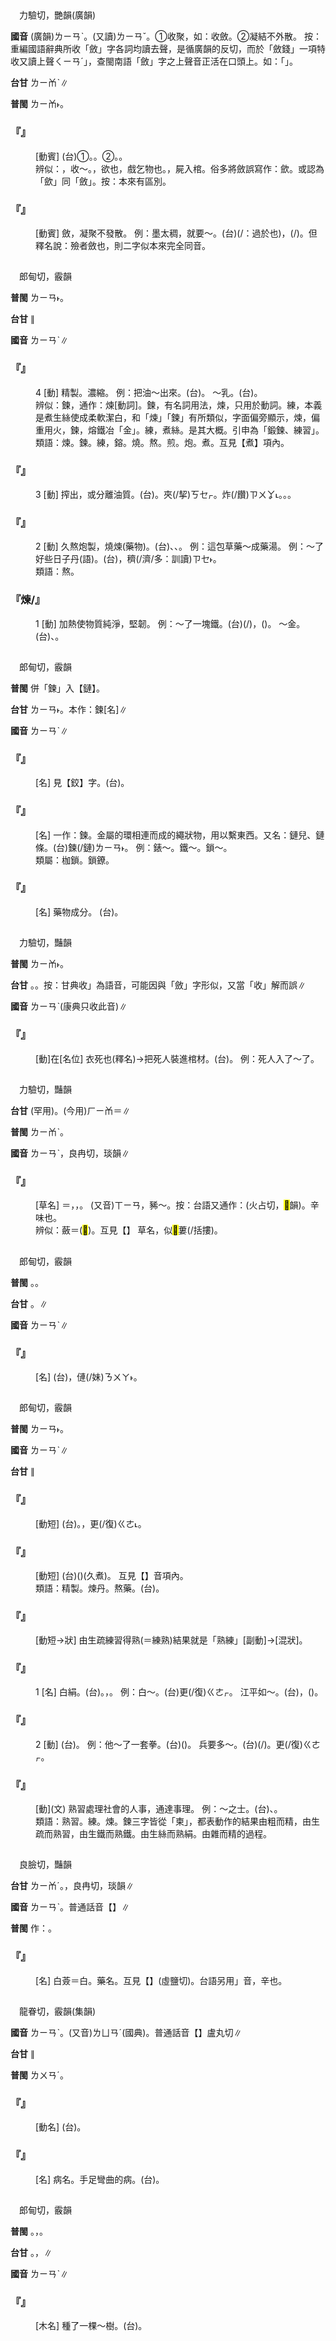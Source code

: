 
=={{ruby|斂|ㄌㄧㄢˋ}}==

　力驗切，艷韻(廣韻)

'''國音''' (廣韻)<rt>ㄌㄧㄢˋ</rt>{{ruby|→|ㄌㄧㄢˇ}}。(又讀)<rt>ㄌㄧㄢˇ</rt>。①收聚，如：收斂。②凝結不外散。 按：重編國語辭典所收「斂」字各詞均讀去聲，是循廣韻的反切，而於「斂錢」一項特收又讀上聲{{ruby|「|ㄌㄧㄢˇ}}<rt>ㄑㄧㄢˊ</rt>」，查閩南語「斂」字之上聲音正活在口頭上。如：「{{ruby|斂|ㄌㄧㆰˋ}}{{ruby|錢|ㄐㆪˊ}}」。

'''台甘''' <rt>ㄌㄧㆰˋ</rt>{{ruby|、|ㄌㄧㆰ˫}}∥

'''普閩''' <rt>ㄌㄧㆰ˫</rt>。

    

==='''『{{ruby|斂|ㄌㄧㄢˋ}}{{ruby|錢|ㄑㄧㄢˊ}}』'''===
: [動賓] (台)①{{ruby|聚|ㄗㄨ˫}}{{ruby|財|ㄗㄞˊ}}。{{ruby|收|ㄒㄧㄨ}}{{ruby|取|ㄘㄨˋ}}{{ruby|捐|ㄍㄨㄢ}}{{ruby|款|ㄎㄨㄢˋ}}{{ruby|/|ㄎㄨㆩˋ}}。②{{ruby|收|ㄒㄧㄨ}}{{ruby|回|ㄏㆤˊ}}{{ruby|/|ㄏㄨㆤˊ}}{{ruby|放|ㄏㆲ˪}}{{ruby|款|ㄎㄨㄢˋ}}{{ruby|/|ㄎㄨㆩˋ}}。{{ruby|收|ㄒㄧㄨ}}{{ruby|欠|ㄎㄧㆰ˪}}{{ruby|賬|ㄒㄧㄠ˪}}。
:
:辨似：{{ruby|斂|ㄌㄧㄢˇ}}，收～。{{ruby|歛|ㄏㄢˋ}}，欲也，戲乞物也。{{ruby|殮|ㄌㄧㄢˋ}}，屍入棺。俗多將斂誤寫作：歛。或認為「歛」同「斂」。按：本來有區別。
:
    

==='''『{{ruby|斂|ㄌㄧㄢˋ}}{{ruby|筆|ㄅㄧˇ}}』'''===
: [動賓] 斂，凝聚不發散。 例：墨太稠，就要～。(台){{ruby|烏|ㆦ}}{{ruby|墨|ㆠㄚㆶ ͘}}{{ruby|水|ㄗㄨㄧˋ}}{{ruby|若|ㄋㄚ˫}}(/{{ruby|傷|ㄒㄧㆧ}}{{ruby|/|ㄒㄧㆫ}}：過於也){{ruby|膠|ㄍㄚ}}，{{ruby|著|ㄉㄧㄜㆷ}}(/{{ruby|都|ㄉㄜ˫}}){{ruby|會|ㆤ˫}}{{ruby|/|ㄨㆤ˫}}{{ruby|夾|ㄍㄧㄚㆴ}}{{ruby|筆|ㄅㄧㆵ}}{{ruby|寫|ㄒㄧㄚˋ}}{{ruby|<mark>&#xffa45;</mark>|ㆠㆤ˫}}{{ruby|/|ㆠㄨㆤ˫}}{{ruby|出|ㄘㄨㆵ}}{{ruby|來|·ㄌㄞˊ}}。但釋名說：殮者斂也，則二字似本來完全同音。
    

=={{ruby|煉|ㄌㄧㄢˋ}}==

　郎甸切，霰韻

'''普閩''' <rt>ㄌㄧㄢ˫</rt>。

'''台甘''' {{ruby|(文)|ㄌㄧㄢ˫}}∥

'''國音''' <rt>ㄌㄧㄢˋ</rt>∥

    

==='''『{{ruby|煉|ㄌㄧㄢˋ}}』'''===
:4  [動] 精製。濃縮。 例：把油～出來。(台){{ruby|共|ㄍㄚ˫}}{{ruby|油|ㄧㄨˊ}}{{ruby|煉|ㄌㄧㄢ˫}}{{ruby|出|ㄘㄨㆵ}}{{ruby|來|·ㄌㄞˊ}}。 ～乳。(台){{ruby|煉|ㄌㄧㄢ˫}}{{ruby|乳|ㆡㄨˋ}}{{ruby|/|ㄋㄧ}}。
:辨似：鍊，通作：煉[動詞]。鍊，有名詞用法，煉，只用於動詞。練，本義是煮生絲使成柔軟潔白，和「煉」「鍊」有所類似，字面偏旁顯示，煉，偏重用火，鍊，熔鐵冶「金」。練，煮絲。是其大概。引申為「鍛鍊、練習」。
:
:類語：煉。鍊。練，鎔。燒。熬。煎。炮。煮。互見【煮】項內。
:
    

==='''『{{ruby|煉|ㄌㄧㄢˋ}}』'''===
:3  [動] 搾出，或分離油質。(台){{ruby|製|ㄗㆤ˪}}{{ruby|造|ㄗㄜ˫}}{{ruby|石|ㄐㄧㄜㆷ ͘}}{{ruby|油|ㄧㄨˊ}}。夾(/挈)<rt>ㄎㆤㆷ</rt>{{ruby|麻|ㄇㄨㄚˊ}}{{ruby|油|ㄧㄨˊ}}。炸(/饡)<rt>ㄗㄨㆩ˪</rt>{{ruby|油|ㄧㄨˊ}}。{{ruby|<mark>&#xffabe;</mark>|ㄅㄧㄚㆶ}}{{ruby|油|ㄧㄨˊ}}。{{ruby|煎|ㄗㄨㆩ˪}}{{ruby|豬|ㄉㄨ}}{{ruby|/|ㄉㄧ}}{{ruby|油|ㄧㄨˊ}}。
    

==='''『{{ruby|煉|ㄌㄧㄢˋ}}』'''===
:2  [動] 久熬炮製，燒煉(藥物)。(台){{ruby|煉|ㄌㄧㄢ˫}}、{{ruby|煎|ㄗㄨㆩ}}、{{ruby|熬|ㆣㄜˊ}}。 例：這包草藥～成藥湯。 例：～了好些日子丹(語)。(台){{ruby|煉|ㄌㄧㄢ˫}}{{ruby|丹|ㄉㄢ}}，{{ruby|煉|ㄌㄧㄢ˫}}{{ruby|真|ㄐㄧㄣ}}穧(/濟/多：訓讀)<rt>ㄗㆤ˫</rt>{{ruby|/|ㆠㄨㆤ˫}}{{ruby|日|ㆢㄧㆵ ͘}}{{ruby|/|ㄌㄧㆵ ͘}}。
:類語：熬。
:
    

==='''『煉/{{ruby|鍊|ㄌㄧㄢˋ}}』'''===
:1  [動] 加熱使物質純淨，堅韌。 例：～了一塊鐵。(台){{ruby|拍|ㄆㄚㆷ}}(/{{ruby|煉|ㄌㄧㄢ˫}}){{ruby|一|ㄐㄧㆵ ͘}}{{ruby|塊|ㄉㆤ˪}}{{ruby|鐵|ㄊㄧㆷ}}，({{ruby|<mark>&#xffa49;</mark>|ㆠㆤㆷ}}{{ruby|/|ㆠㄨㆤㆷ ͘}}{{ruby|做|ㄗㄨㆤ˪}}{{ruby|/|ㄗㄜ˪}}{{ruby|鋼|ㄍㆭ˪}})。 ～金。(台){{ruby|煉|ㄌㄧㄢ˫}}{{ruby|金|ㄍㄧㆬ}}、{{ruby|扑|ㄆㄚㆷ}}{{ruby|金|ㄍㄧㆬ}}{{ruby|仔|ㄚ}}。
    

=={{ruby|鏈|ㄌㄧㄢˋ}}==

　郎甸切，霰韻

'''普閩''' 併「鍊」入【鏈】。

'''台甘''' <rt>ㄌㄧㄢ˫</rt>。本作：鍊[名]∥

'''國音''' <rt>ㄌㄧㄢˋ</rt>∥

    

==='''『{{ruby|鉸|ㄐㄧㄠˇ}}{{ruby|鏈|ㄌㄧㄢˋ}}』'''===
: [名] 見【鉸】字。(台){{ruby|鉸|ㄍㄚ}}{{ruby|鏈|ㄌㄧㄢ˫}}。
    

==='''『{{ruby|鏈|ㄌㄧㄢˋ}}{{ruby|子|·ㄗˇ}}』'''===
: [名] 一作：鍊。金屬的環相連而成的繩狀物，用以繫東西。又名：鏈兒、鏈條。(台)鍊(/鏈)<rt>ㄌㄧㄢ˫</rt>{{ruby|仔|ㄚ}}。 例：錶～。鐵～。鎖～。
:類屬：枷鎖。鎖鐐。
:
    

==='''『{{ruby|鏈|ㄌㄧㄢˋ}}{{ruby|黴|ㄇㄟˊ}}{{ruby|素|ㄙㄨˋ}}』'''===
: [名] 藥物成分。 (台){{ruby|鏈|ㄌㄧㄢ˫}}{{ruby|黴|ㄇㄨㆤˊ}}{{ruby|素|ㄙㆦ˪}}。
    

=={{ruby|殮|ㄌㄧㄢˋ}}==

　力驗切，豔韻

'''普閩''' <rt>ㄌㄧㆰ˫</rt>。

'''台甘''' {{ruby|(文)|ㄌㄧㆰ˫}}。{{ruby|(語)|ㄌㄧㆰˋ}}。按：甘典收{{ruby|「|ㄌㄧㆰˋ}}」為語音，可能因與「斂」字形似，又當「收」解而誤∥

'''國音''' <rt>ㄌㄧㄢˋ</rt>(康典只收此音)∥

    

==='''『{{ruby|殮|ㄌㄧㄢˋ}}』'''===
: [動]在[名位] 衣死也(釋名)→把死人裝進棺材。(台){{ruby|入|ㆢㄧㆴ ͘}}{{ruby|/|ㄌㄧㆴ ͘}}{{ruby|殮|ㄌㄧㆰ˫}}。 例：死人入了～了。
    

=={{ruby|蘞|ㄌㄧㄢˋ}}==

　力驗切，豔韻

'''台甘''' {{ruby|(文)|ㄌㄧㆰˋ}}{{ruby|、|ㄌㄧㆰˊ}}(罕用)。(今用)<rt>ㄏㄧㆰ</rt>＝{{ruby|薟|ㄏㄧㆰ}}∥

'''普閩''' <rt>ㄌㄧㆰˋ</rt>。

'''國音''' <rt>ㄌㄧㄢˋ</rt>{{ruby|。|ㄌㄧㄢˇ}}，良冉切，琰韻∥

    

==='''『{{ruby|蘞|ㄌㄧㄢˋ}}』'''===
: [草名] ＝{{ruby|薟|ㄌㄧㄢˊ}}{{ruby|/|ㄌㄧㄢˇ}}，{{ruby|白|ㄅㆤㆷ ͘}}{{ruby|薟|ㄌㄧㄢˊ}}{{ruby|/|ㄌㄧㄢˇ}}，{{ruby|藥|ㄧㄜㆷ ͘}}{{ruby|名|ㄇㄧㄚˊ}}。 (又音)<rt>ㄒㄧㄢ</rt>，豨～。按：台語又通作：{{ruby|薟|ㄏㄧㆰ}}(火占切，<mark>&#xf96bc;</mark>韻)。辛味也。
:辨似：蘞＝(<mark>&#xf9969;</mark>)。互見【{{ruby|蘞|ㄌㄧㄢˇ}}】 草名，似<mark>&#xf98da;</mark>蔞(/括摟)。
:
    

=={{ruby|僆|ㄌㄧㄢˋ}}==

　郎甸切，霰韻

'''普閩''' {{ruby|(文)|ㄌㄧㄢ˫}}。{{ruby|(白)|ㄋㄨㄚ˫}}。

'''台甘''' {{ruby|(文)|ㄌㄧㄢ˫}}{{ruby|、|ㄌㄧㄢˋ}}。{{ruby|(語)|ㄋㄨㄚ˫}}∥

'''國音''' <rt>ㄌㄧㄢˋ</rt>∥

    

==='''『{{ruby|僆|ㄌㄧㄢˋ}}』'''===
: [名] (台){{ruby|猶|ㄧㄠˋ}}{{ruby|未|ㆠㄨㆤ˫}}{{ruby|/|ㆠㆤ˫}}{{ruby|生|ㄒㆪ}}{{ruby|/|ㄙㆤ}}{{ruby|卵|ㄋㆭ˫}}{{ruby|丌|ㆤ}}{{ruby|雞|ㄍㄨㆤ}}{{ruby|/|ㄍㆤ}}{{ruby|母|ㆠㄨˋ}}{{ruby|/|ㆠㄜˋ}}，{{ruby|叫|ㄍㄧㄜ˪}}{{ruby|做|ㄗㄨㆤ˪}}{{ruby|/|ㄗㄜ˪}}{{ruby|雞|ㄍㄨㆤ}}{{ruby|/|ㄍㆤ}}僆(/妹)<rt>ㄋㄨㄚ˫</rt>。
    

=={{ruby|練|ㄌㄧㄢˋ}}==

　郎甸切，霰韻

'''普閩''' <rt>ㄌㄧㄢ˫</rt>。

'''國音''' <rt>ㄌㄧㄢˋ</rt>∥

'''台甘''' {{ruby|(文)|ㄌㄧㄢ˫}}∥

    

==='''『{{ruby|練|ㄌㄧㄢˋ}}{{ruby|絲|ㄙ}}』'''===
: [動短] (台){{ruby|治|ㄉㄧ˫}}{{ruby|絲|ㄒㄧ}}。{{ruby|煮|ㄗㄨˋ}}{{ruby|/|ㄐㄧˋ}}{{ruby|絲|ㄒㄧ}}{{ruby|付|ㄏㆦ˫}}{{ruby|伊|ㄧ}}{{ruby|熟|ㄒㄧㆤㆶ}}，{{ruby|白|ㄅㆤㆷ ͘}}更(/復)<rt>ㄍㄜ˪</rt>{{ruby|/|ㄍㄜㆷ}}{{ruby|軟|ㄋㆭˋ}}。
    

==='''『{{ruby|提|ㄊㄧˊ}}{{ruby|練|ㄌㄧㄢˋ}}』'''===
: [動短] (台){{ruby|為|ㄨㄧ˫}}{{ruby|著|ㄉㄧㄜㆷ ͘}}{{ruby|<mark>&#xffa49;</mark>|ㆠㆤㆷ}}{{ruby|/|ㆠㄨㆤㆷ ͘}}{{ruby|提|ㄊㆤㆷ ͘}}({{ruby|←|ㄊㆤˊ}}){{ruby|出|ㄘㄨㆵ}}{{ruby|油|ㄧㄨˊ}}{{ruby|或|ㄧㄚㆷ ͘}}{{ruby|是|ㄒㄧ˫}}{{ruby|其|ㄍㄧˊ}}{{ruby|他|ㄊㄚ}}{{ruby|精|ㄐㄧㄥ}}{{ruby|粹|ㄘㄨㄧ˪}}{{ruby|部|ㄅㆦ˫}}{{ruby|分|ㄏㄨㄣ˫}}{{ruby|用|ㄧㄥ˫}}{{ruby|/|ㄧㆲ˫}}{{ruby|火|ㄏㄨㆤˋ}}{{ruby|/|ㄏㆤˋ}}{{ruby|/|ㄏㄜˋ}}{{ruby|炕|ㄎㆲ˪}}(久煮){{ruby|原|ㆣㄨㄢˊ}}{{ruby|料|ㄌㄧㄠ˫}}{{ruby|雜|ㄗㄚㆴ ͘}}{{ruby|料|ㄌㄧㄠ˫}}。 互見【{{ruby|提|ㄊㄧˊ}}】音項內。
:類語：精製。煉丹。熬藥。(台){{ruby|炕|ㄎㆲ˪}}{{ruby|膠|ㄍㄚ}}。
:
    

==='''『{{ruby|熟|ㄕㄡˊ}}{{ruby|練|ㄌㄧㄢˋ}}』'''===
: [動短→狀] 由生疏練習得熟(＝練熟)結果就是「熟練」[副動]→[混狀]。
    

==='''『{{ruby|練|ㄌㄧㄢˋ}}』'''===
:1  [名] 白絹。(台){{ruby|白|ㄅㆤㆷ ͘}}{{ruby|絹|ㄍㄧㄣ˪}}。{{ruby|柔|ㄌㄧㄨˊ}}{{ruby|軟|ㄋㆭˋ}}{{ruby|清|ㄑㄧㄥ}}{{ruby|白|ㄅㆤㆷ ͘}}{{ruby|丌|ㆤ}}{{ruby|絹|ㄍㄧㄣ˪}}{{ruby|絲|ㄒㄧ}}{{ruby|及|ㄍㄚㆴ}}{{ruby|織|ㄐㄧㆵ}}{{ruby|品|ㄆㄧㄣˋ}}，{{ruby|熟|ㄒㄧㆤㆶ}}{{ruby|絹|ㄍㄧㄣ˪}}。 例：白～。(台){{ruby|白|ㄅㆤㆷ ͘}}{{ruby|又|ㄧㄨ˫}}更(/復)<rt>ㄍㄜㆷ</rt>{{ruby|/|ㄍㄜ˪}}{{ruby|軟|ㄋㆭˋ}}{{ruby|丌|ㆤ}}{{ruby|熟|ㄒㄧㆤㆶ}}{{ruby|絹|ㄍㄧㄣ˪}}。 江平如～。(台){{ruby|溪|ㄎㄨㆤ}}{{ruby|/|ㄎㆤ}}{{ruby|水|ㄗㄨㄧˋ}}{{ruby|遠|ㄏㆭ˫}}{{ruby|遠|ㄏㆭ˫}}{{ruby|看|ㄎㄨㆩ˪}}{{ruby|去|ㄎㄧ˪}}，{{ruby|像|ㄑㄧㆫ˫}}{{ruby|/|ㄑㄧㆧ˫}}{{ruby|一|ㄐㄧㆵ ͘}}{{ruby|匹|ㄆㄧㆵ}}{{ruby|白|ㄅㆤㆷ ͘}}{{ruby|絲|ㄒㄧ}}{{ruby|綢|ㄉㄧㄨˊ}}({{ruby|絹|ㄍㄧㄣ˪}})。
    

==='''『{{ruby|練|ㄌㄧㄢˋ}}』'''===
:2  [動] (台){{ruby|練|ㄌㄧㄢ˫}}{{ruby|習|ㄒㄧㆵ ͘}}。 例：他～了一套拳。(台){{ruby|伊|ㄧ}}{{ruby|練|ㄌㄧㄢ˫}}{{ruby|會|ㄨㆤ˫}}{{ruby|/|ㆤ˫}}{{ruby|曉|ㄏㄧㄠˋ}}({{ruby|成|ㄒㄧㄥˊ}}{{ruby|功|ㄍㆲ}}){{ruby|一|ㄐㄧㆵ ͘}}{{ruby|套|ㄊㄜ˪}}{{ruby|拳|ㄍㄨㄣˊ}}{{ruby|頭|ㄊㄠˊ}}。 兵要多～。(台){{ruby|軍|ㄍㄨㄣ}}{{ruby|隊|ㄉㄨㄧ˫}}{{ruby|著|ㄉㄧㄜㆷ ͘}}{{ruby|愛|ㄞ˪}}{{ruby|增|ㄐㄧㄥ}}{{ruby|加|ㄍㄚ}}{{ruby|練|ㄌㄧㄢ˫}}{{ruby|習|ㄒㄧㆵ ͘}}(/{{ruby|操|ㄘㄠ}}{{ruby|練|ㄌㄧㄢ˫}})。{{ruby|練|ㄌㄧㄢ˫}}{{ruby|了|ㄌㄧㄠˋ}}更(/復)<rt>ㄍㄜㆷ</rt>{{ruby|/|ㄍㄜ˪}}{{ruby|再|ㄗㄞ˪}}{{ruby|練|ㄌㄧㄢ˫}}。
    

==='''『{{ruby|練|ㄌㄧㄢˋ}}{{ruby|達|ㄉㄚˊ}}』'''===
: [動](文) 熟習處理社會的人事，通達事理。 例：～之士。(台){{ruby|有|ㄨ˫}}{{ruby|社|ㄒㄧㄚ˫}}{{ruby|會|ㄏㄨㆤ˫}}{{ruby|經|ㄍㄧㄥ}}{{ruby|驗|ㆣㄧㆰ˫}}、{{ruby|明|ㆠㄧㄥˊ}}{{ruby|達|ㄉㄚㆵ ͘}}{{ruby|人|ㆢㄧㄣˊ}}{{ruby|/|ㄌㄧㄣˊ}}{{ruby|情|ㄐㄧㄥˊ}}{{ruby|世|ㄙㆤ˪}}{{ruby|事|ㄙㄨ˫}}{{ruby|丌|ㆤ}}{{ruby|人|ㄌㄤˊ}}。
:類語：熟習。練。煉。鍊三字皆從「柬」，都表動作的結果由粗而精，由生疏而熟習，由生鐵而熟鐵。由生絲而熟絹。由雜而精的過程。
:
    

=={{ruby|薟|ㄌㄧㄢˋ}}==

　良臉切，豔韻

'''台甘''' <rt>ㄌㄧㆰˊ</rt>。{{ruby|蘞|ㄌㄧㆰˋ}}{{ruby|/|ㄌㄧㆰˊ}}，良冉切，琰韻∥

'''國音''' <rt>ㄌㄧㄢˋ</rt>。普通話音【{{ruby|蘞|ㄌㄧㄢˇ}}】∥

'''普閩''' 作：{{ruby|蘞|ㄌㄧㆰˋ}}。

    

==='''『{{ruby|薟|ㄌㄧㄢˋ}}』'''===
: [名] 白薟＝{{ruby|蘞|ㄌㄧㄢˋ}}白。藥名。互見【{{ruby|薟|ㄒㄧㄢ}}】(虛鹽切)。台語另用{{ruby|「|ㄏㄧㆰ}}」音，辛也。
    

=={{ruby|攣|ㄌㄧㄢˋ}}==

　龍眷切，霰韻(集韻)

'''國音''' <rt>ㄌㄧㄢˋ</rt>。(又音)<rt>ㄌㄩㄢˊ</rt>(國典)。普通話音【{{ruby|攣|ㄌㄨㄢˊ}}】盧丸切∥

'''台甘''' {{ruby|(文)|ㄌㄨㄢˊ}}{{ruby|、|ㄌㄨㄢ˫}}∥

'''普閩''' <rt>ㄌㄨㄢˊ</rt>。

    

==='''『{{ruby|痙|ㄐㄧㄥˋ}}{{ruby|攣|ㄌㄧㄢˋ}}』'''===
: [動名] (台){{ruby|腳|ㄎㄚ}}{{ruby|手|ㄑㄧㄨˋ}}{{ruby|不|ㄅㄨㆵ}}{{ruby|能|ㄌㄧㄥˊ}}{{ruby|伸|ㄘㄨㄣ}}{{ruby|直|ㄉㄧㆵ ͘}}{{ruby|丌|ㆤ}}{{ruby|病|ㄅㆪ˫}}{{ruby|/|ㄅㆥ˫}}。
    

==='''『{{ruby|攣|ㄌㄧㄢˋ}}』'''===
: [名] 病名。手足彎曲的病。(台){{ruby|腳|ㄎㄚ}}{{ruby|手|ㄑㄧㄨˋ}}{{ruby|彎|ㄨㄢ}}{{ruby|曲|ㄎㄧㄠ}}{{ruby|丌|ㆤ}}{{ruby|病|ㄅㆪ˫}}{{ruby|/|ㄅㆥ˫}}。
    

=={{ruby|楝|ㄌㄧㄢˋ}}==

　郎甸切，霰韻

'''普閩''' {{ruby|(文)|ㄌㄧㄢ˫}}。{{ruby|(語)|ㄌㄧㄥ˫}}，{{ruby|苦|ㄎㆦˋ}}{{ruby|楝|ㄌㄧㄥ˫}}。

'''台甘''' {{ruby|(文)|ㄌㄧㄢ˫}}。{{ruby|(語)|ㄌㄧㄥ˫}}，{{ruby|苦|ㄎㆦˋ}}{{ruby|楝|ㄌㄧㄥ˫}}∥

'''國音''' <rt>ㄌㄧㄢˋ</rt>∥

    

==='''『{{ruby|楝|ㄌㄧㄢˋ}}』'''===
: [木名] 種了一棵～樹。(台){{ruby|種|ㄐㄧㄥ˪}}{{ruby|一|ㄐㄧㆵ ͘}}{{ruby|欉|ㄗㄤˊ}}{{ruby|苦|ㄎㆦˋ}}{{ruby|楝|ㄌㄧㄥ˫}}。
    
